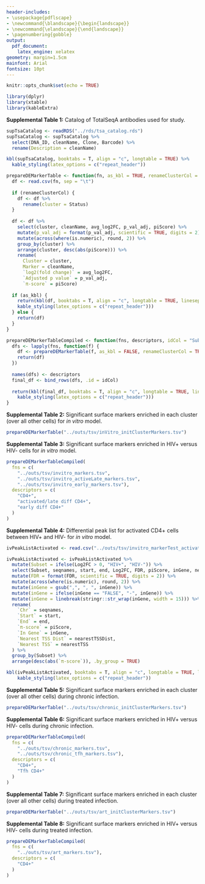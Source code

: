 ```yaml
---
header-includes:
- \usepackage{pdflscape}
- \newcommand{\blandscape}{\begin{landscape}}
- \newcommand{\elandscape}{\end{landscape}}
- \pagenumbering{gobble}
output:
  pdf_document:
    latex_engine: xelatex
geometry: margin=1.5cm
mainfont: Arial
fontsize: 10pt
---
```


```r
knitr::opts_chunk$set(echo = TRUE)
```

```r
library(dplyr)
library(xtable)
library(kableExtra)
```

\def\fillandplacepagenumber{%
 \par\pagestyle{empty}%
 \vbox to 0pt{\vss}\vfill
 \vbox to 0pt{\baselineskip0pt
   \hbox to\linewidth{\hss}%
   \baselineskip\footskip
   \hbox to\linewidth{%
     \hfil\thepage\hfil}\vss}}

**Supplemental Table 1:** Catalog of TotalSeqA antibodies used for study.
```r
supTsaCatalog <- readRDS("../rds/tsa_catalog.rds")
supTsaCatalog <- supTsaCatalog %>%
  select(DNA_ID, cleanName, Clone, Barcode) %>%
  rename(Description = cleanName)

kbl(supTsaCatalog, booktabs = T, align = "c", longtable = TRUE) %>%
  kable_styling(latex_options = c("repeat_header"))
```

\pagebreak

```r
prepareDEMarkerTable <- function(fn, as_kbl = TRUE, renameClusterCol = FALSE) {
  df <- read.csv(fn, sep = "\t")
  
  if (renameClusterCol) {
    df <- df %>%
      rename(cluster = Status)
  }
  
  df <- df %>%
    select(cluster, cleanName, avg_log2FC, p_val_adj, piScore) %>%
    mutate(p_val_adj = format(p_val_adj, scientific = TRUE, digits = 2)) %>%
    mutate(across(where(is.numeric), round, 2)) %>%
    group_by(cluster) %>%
    arrange(cluster, desc(abs(piScore))) %>%
    rename(
      Cluster = cluster,
      Marker = cleanName,
      `log2(fold change)` = avg_log2FC,
      `Adjusted p value` = p_val_adj,
      `π-score` = piScore)
  
  if (as_kbl) {
    return(kbl(df, booktabs = T, align = "c", longtable = TRUE, linesep = "") %>%
    kable_styling(latex_options = c("repeat_header")))
  } else {
    return(df)
  }
}

prepareDEMarkerTableCompiled <- function(fns, descriptors, idCol = "Subset") {
  dfs <- lapply(fns, function(f) {
    df <- prepareDEMarkerTable(f, as_kbl = FALSE, renameClusterCol = TRUE)
    return(df)
  })
  
  names(dfs) <- descriptors
  final_df <- bind_rows(dfs, .id = idCol)
  
  return(kbl(final_df, booktabs = T, align = "c", longtable = TRUE, linesep = "") %>%
    kable_styling(latex_options = c("repeat_header")))
}
```

\pagebreak

**Supplemental Table 2:** Significant surface markers enriched in each cluster (over all other cells) for *in vitro* model.
```r
prepareDEMarkerTable("../outs/tsv/inVitro_initClusterMarkers.tsv")
```

\pagebreak

**Supplemental Table 3:** Significant surface markers enriched in HIV+ versus HIV- cells for *in vitro* model.
```r
prepareDEMarkerTableCompiled(
  fns = c(
    "../outs/tsv/invitro_markers.tsv",
    "../outs/tsv/invitro_activeLate_markers.tsv",
    "../outs/tsv/invitro_early_markers.tsv"),
  descriptors = c(
    "CD4+",
    "activated/late diff CD4+",
    "early diff CD4+"
  )
)
```

\pagebreak
\blandscape
**Supplemental Table 4:** Differential peak list for activated CD4+ cells between HIV+ and HIV- for *in vitro* model.
```r
ivPeakListActivated <- read.csv("../outs/tsv/invitro_markerTest_activatedPeaks_topPeaks.tsv", sep = "\t")

ivPeakListActivated <- ivPeakListActivated %>%
  mutate(Subset = ifelse(Log2FC > 0, "HIV+", "HIV-")) %>%
  select(Subset, seqnames, start, end, Log2FC, FDR, piScore, inGene, nearestTSS, nearestTSSDist) %>%
  mutate(FDR = format(FDR, scientific = TRUE, digits = 2)) %>%
  mutate(across(where(is.numeric), round, 2)) %>%
  mutate(inGene = gsub(",", ", ", inGene)) %>%
  mutate(inGene = ifelse(inGene == "FALSE", "-", inGene)) %>%
  mutate(inGene = linebreak(stringr::str_wrap(inGene, width = 15))) %>%
  rename(
    `Chr` = seqnames,
    `Start` = start,
    `End` = end,
    `π-score` = piScore,
    `In Gene` = inGene,
    `Nearest TSS Dist` = nearestTSSDist,
    `Nearest TSS` = nearestTSS
  ) %>%
  group_by(Subset) %>%
  arrange(desc(abs(`π-score`)), .by_group = TRUE)

kbl(ivPeakListActivated, booktabs = T, align = "c", longtable = TRUE, linesep = "", escape = F) %>%
    kable_styling(latex_options = c("repeat_header"))
```
\elandscape

\pagebreak

**Supplemental Table 5:** Significant surface markers enriched in each cluster (over all other cells) during chronic infection.
```r
prepareDEMarkerTable("../outs/tsv/chronic_initClusterMarkers.tsv")
```

\pagebreak

**Supplemental Table 6:** Significant surface markers enriched in HIV+ versus HIV- cells during chronic infection.
```r
prepareDEMarkerTableCompiled(
  fns = c(
    "../outs/tsv/chronic_markers.tsv",
    "../outs/tsv/chronic_tfh_markers.tsv"),
  descriptors = c(
    "CD4+",
    "Tfh CD4+"
  )
)
```

\pagebreak

**Supplemental Table 7:** Significant surface markers enriched in each cluster (over all other cells) during treated infection.
```r
prepareDEMarkerTable("../outs/tsv/art_initClusterMarkers.tsv")
```
\pagebreak

**Supplemental Table 8:** Significant surface markers enriched in HIV+ versus HIV- cells during treated infection.
```r
prepareDEMarkerTableCompiled(
  fns = c(
    "../outs/tsv/art_markers.tsv"),
  descriptors = c(
    "CD4+"
  )
)
```








